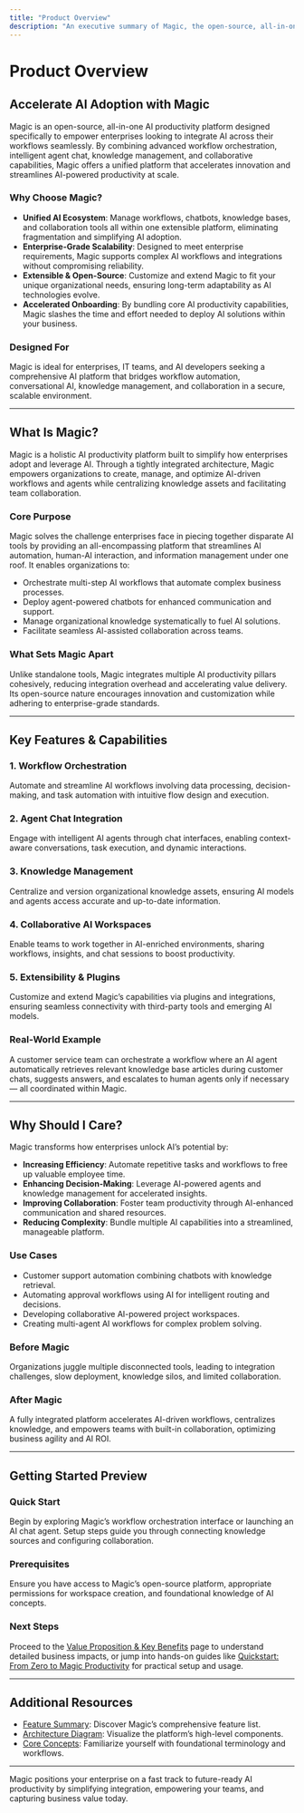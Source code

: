 ```yaml
---
title: "Product Overview"
description: "An executive summary of Magic, the open-source, all-in-one AI productivity platform. Highlights how Magic accelerates AI adoption for enterprises by bundling workflow orchestration, agent chat, knowledge management, and collaborative capabilities under one extensible roof."
---
```


# Product Overview

## Accelerate AI Adoption with Magic

Magic is an open-source, all-in-one AI productivity platform designed specifically to empower enterprises looking to integrate AI across their workflows seamlessly. By combining advanced workflow orchestration, intelligent agent chat, knowledge management, and collaborative capabilities, Magic offers a unified platform that accelerates innovation and streamlines AI-powered productivity at scale.

### Why Choose Magic?

- **Unified AI Ecosystem**: Manage workflows, chatbots, knowledge bases, and collaboration tools all within one extensible platform, eliminating fragmentation and simplifying AI adoption.
- **Enterprise-Grade Scalability**: Designed to meet enterprise requirements, Magic supports complex AI workflows and integrations without compromising reliability.
- **Extensible & Open-Source**: Customize and extend Magic to fit your unique organizational needs, ensuring long-term adaptability as AI technologies evolve.
- **Accelerated Onboarding**: By bundling core AI productivity capabilities, Magic slashes the time and effort needed to deploy AI solutions within your business.

### Designed For
Magic is ideal for enterprises, IT teams, and AI developers seeking a comprehensive AI platform that bridges workflow automation, conversational AI, knowledge management, and collaboration in a secure, scalable environment.

---

## What Is Magic?

Magic is a holistic AI productivity platform built to simplify how enterprises adopt and leverage AI. Through a tightly integrated architecture, Magic empowers organizations to create, manage, and optimize AI-driven workflows and agents while centralizing knowledge assets and facilitating team collaboration.

### Core Purpose

Magic solves the challenge enterprises face in piecing together disparate AI tools by providing an all-encompassing platform that streamlines AI automation, human-AI interaction, and information management under one roof. It enables organizations to:

- Orchestrate multi-step AI workflows that automate complex business processes.
- Deploy agent-powered chatbots for enhanced communication and support.
- Manage organizational knowledge systematically to fuel AI solutions.
- Facilitate seamless AI-assisted collaboration across teams.

### What Sets Magic Apart

Unlike standalone tools, Magic integrates multiple AI productivity pillars cohesively, reducing integration overhead and accelerating value delivery. Its open-source nature encourages innovation and customization while adhering to enterprise-grade standards.

---

## Key Features & Capabilities

### 1. Workflow Orchestration
Automate and streamline AI workflows involving data processing, decision-making, and task automation with intuitive flow design and execution.

### 2. Agent Chat Integration
Engage with intelligent AI agents through chat interfaces, enabling context-aware conversations, task execution, and dynamic interactions.

### 3. Knowledge Management
Centralize and version organizational knowledge assets, ensuring AI models and agents access accurate and up-to-date information.

### 4. Collaborative AI Workspaces
Enable teams to work together in AI-enriched environments, sharing workflows, insights, and chat sessions to boost productivity.

### 5. Extensibility & Plugins
Customize and extend Magic’s capabilities via plugins and integrations, ensuring seamless connectivity with third-party tools and emerging AI models.

### Real-World Example
A customer service team can orchestrate a workflow where an AI agent automatically retrieves relevant knowledge base articles during customer chats, suggests answers, and escalates to human agents only if necessary — all coordinated within Magic.

---

## Why Should I Care?

Magic transforms how enterprises unlock AI’s potential by:

- **Increasing Efficiency**: Automate repetitive tasks and workflows to free up valuable employee time.
- **Enhancing Decision-Making**: Leverage AI-powered agents and knowledge management for accelerated insights.
- **Improving Collaboration**: Foster team productivity through AI-enhanced communication and shared resources.
- **Reducing Complexity**: Bundle multiple AI capabilities into a streamlined, manageable platform.

### Use Cases

- Customer support automation combining chatbots with knowledge retrieval.
- Automating approval workflows using AI for intelligent routing and decisions.
- Developing collaborative AI-powered project workspaces.
- Creating multi-agent AI workflows for complex problem solving.

### Before Magic
Organizations juggle multiple disconnected tools, leading to integration challenges, slow deployment, knowledge silos, and limited collaboration.

### After Magic
A fully integrated platform accelerates AI-driven workflows, centralizes knowledge, and empowers teams with built-in collaboration, optimizing business agility and AI ROI.

---

## Getting Started Preview

### Quick Start
Begin by exploring Magic’s workflow orchestration interface or launching an AI chat agent. Setup steps guide you through connecting knowledge sources and configuring collaboration.

### Prerequisites
Ensure you have access to Magic’s open-source platform, appropriate permissions for workspace creation, and foundational knowledge of AI concepts.

### Next Steps
Proceed to the [Value Proposition & Key Benefits](/overview/product-intro-and-value/value-proposition) page to understand detailed business impacts, or jump into hands-on guides like [Quickstart: From Zero to Magic Productivity](/guides/getting-started/quickstart-workspace) for practical setup and usage.

---

## Additional Resources
- [Feature Summary](overview/feature-highlights/features-overview): Discover Magic’s comprehensive feature list.
- [Architecture Diagram](overview/architecture-glance/system-architecture-diagram): Visualize the platform’s high-level components.
- [Core Concepts](overview/key-concepts-and-terminology/core-concepts): Familiarize yourself with foundational terminology and workflows.

---

Magic positions your enterprise on a fast track to future-ready AI productivity by simplifying integration, empowering your teams, and capturing business value today.